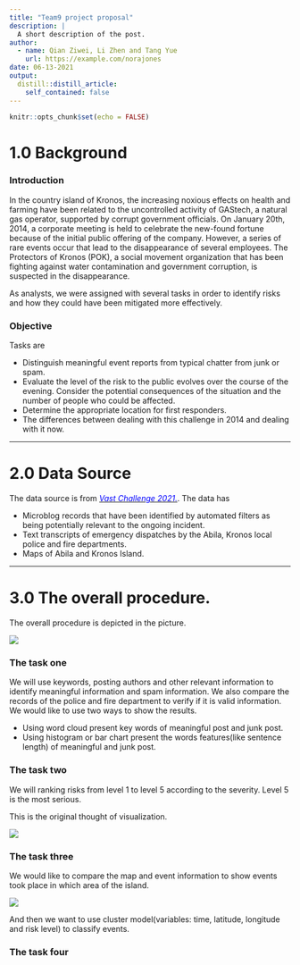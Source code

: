 ```yaml
---
title: "Team9 project proposal"
description: |
  A short description of the post.
author:
  - name: Qian Ziwei, Li Zhen and Tang Yue
    url: https://example.com/norajones
date: 06-13-2021
output:
  distill::distill_article:
    self_contained: false
---
```



```r
knitr::opts_chunk$set(echo = FALSE)
```


# 1.0 Background
  
### Introduction

In the country island of Kronos, the increasing noxious effects on health and farming have been related to the uncontrolled activity of GAStech, a natural gas operator, supported by corrupt government officials. On January 20th, 2014, a corporate meeting is held to celebrate the new-found fortune because of the initial public offering of the company. However, a series of rare events occur that lead to the disappearance of several employees. The Protectors of Kronos
(POK), a social movement organization that has been fighting against water contamination and government corruption, is suspected in the disappearance.

As analysts, we were assigned with several tasks in order to identify risks and how they could have been mitigated more effectively.

### Objective
Tasks are

* Distinguish meaningful event reports from typical chatter from junk or spam.
* Evaluate the level of the risk to the public evolves over the course of the evening. Consider the potential consequences of the situation and the number of people who could be affected.
* Determine the appropriate location for first responders. 
* The differences between dealing with this challenge in 2014 and dealing with it now.

---

# 2.0 Data Source

  
The data source is from [<font color = blue>*Vast Challenge 2021.*</font>](http://visualdata.wustl.edu/varepository/VAST%20Challenge%202019/challenges/Mini-Challenge%201/entries/California%20State%20University/). The data has

* Microblog records that have been identified by automated filters as being potentially relevant to the ongoing incident.
* Text transcripts of emergency dispatches by the Abila, Kronos local police and fire departments.
* Maps of Abila and Kronos Island.

---

# 3.0 The overall procedure.
  
The overall procedure is depicted in the picture.

![](img/img1.PNG)

### The task one
We will use keywords, posting authors and other relevant information to identify meaningful information and spam information. We also compare the records of the police and fire department to verify if it is valid information.
We would like to use two ways to show the results.

* Using word cloud present key words of meaningful post and junk post.
* Using histogram or bar chart present the words features(like sentence length) of meaningful and junk post.

### The task two
We will ranking risks from level 1 to level 5 according to the severity. Level 5 is the most serious.

This is the original thought of visualization.

![](img/img2.jpg)

### The task three
We would like to compare the map and event information to show events took place in which area of the island.

![](img/img3.jpg)

And then we want to use cluster model(variables: time, latitude, longitude and risk level) to classify events.

### The task four
